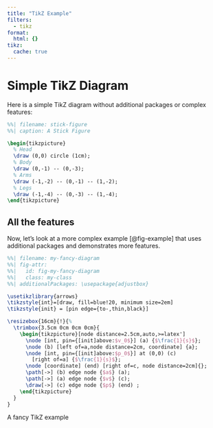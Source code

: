 ```yaml
---
title: "TikZ Example"
filters:
  - tikz
format:
  html: {}
tikz:
  cache: true
---
```


# Simple TikZ Diagram

Here is a simple TikZ diagram without additional packages or complex features:

```.tikz
%%| filename: stick-figure
%%| caption: A Stick Figure

\begin{tikzpicture}
  % Head
  \draw (0,0) circle (1cm);
  % Body
  \draw (0,-1) -- (0,-3);
  % Arms
  \draw (-1,-2) -- (0,-1) -- (1,-2);
  % Legs
  \draw (-1,-4) -- (0,-3) -- (1,-4);
\end{tikzpicture}
```


## All the features

Now, let's look at a more complex example [@fig-example] that uses additional packages and demonstrates more features.


::: {#fig-example .test-class}
```.tikz
%%| filename: my-fancy-diagram
%%| fig-attr:
%%|   id: fig-my-fancy-diagram
%%|   class: my-class
%%| additionalPackages: \usepackage{adjustbox}

\usetikzlibrary{arrows}
\tikzstyle{int}=[draw, fill=blue!20, minimum size=2em]
\tikzstyle{init} = [pin edge={to-,thin,black}]

\resizebox{16cm}{!}{%
  \trimbox{3.5cm 0cm 0cm 0cm}{
    \begin{tikzpicture}[node distance=2.5cm,auto,>=latex']
      \node [int, pin={[init]above:$v_0$}] (a) {$\frac{1}{s}$};
      \node (b) [left of=a,node distance=2cm, coordinate] {a};
      \node [int, pin={[init]above:$p_0$}] at (0,0) (c)
        [right of=a] {$\frac{1}{s}$};
      \node [coordinate] (end) [right of=c, node distance=2cm]{};
      \path[->] (b) edge node {$a$} (a);
      \path[->] (a) edge node {$v$} (c);
      \draw[->] (c) edge node {$p$} (end) ;
    \end{tikzpicture}
  }
}
```

A fancy TikZ example
:::